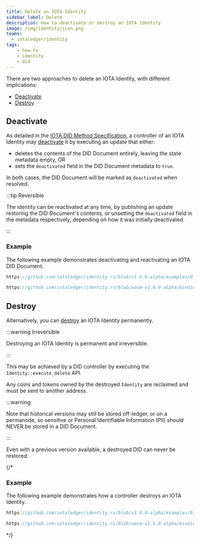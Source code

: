 ```yaml
---
title: Delete an IOTA Identity
sidebar_label: Delete
description: How to deactivate or destroy an IOTA Identity
image: /img/identity/icon.png
teams:
  - iotaledger/identity
tags:
    - how-to
    - identity
    - did
---
```



There are two approaches to delete an IOTA Identity, with different implications:

-   [Deactivate](#deactivate)
-   [Destroy](#destroy)

## Deactivate

As detailed in the [IOTA DID Method Specification](
../../../references/iota-identity/iota-did-method-spec.mdx#deactivate),
a controller of an IOTA Identity may [deactivate](https://www.w3.org/TR/did-core/#did-document-metadata) it by executing an update that either:

-   deletes the contents of the DID Document entirely, leaving the state metadata empty, OR
-   sets the `deactivated` field in the DID Document metadata to `true`.

In both cases, the DID Document will be marked as `deactivated` when resolved.

:::tip Reversible

The identity can be reactivated at any time, by publishing an update restoring the DID Document's contents,
or unsetting the `deactivated` field in the metadata respectively, depending on how it was initially deactivated.

:::

### Example

The following example demonstrates deactivating and reactivating an IOTA DID Document.

<Tabs groupId="language" queryString>
<TabItem value="rust" label="Rust">

```rust reference
https://github.com/iotaledger/identity.rs/blob/v1.6.0-alpha/examples/0_basic/3_deactivate_did.rs
```

</TabItem>
<TabItem value="typescript-node" label="Typescript (Node.js)">

```ts reference
https://github.com/iotaledger/identity.rs/blob/wasm-v1.6.0-alpha/bindings/wasm/identity_wasm/examples/src/0_basic/3_deactivate_did.ts
```

</TabItem>
</Tabs>

## Destroy

Alternatively, you can [destroy](../../../references/iota-identity/iota-did-method-spec.mdx#destroy) an IOTA Identity permanently.

:::warning Irreversible

Destroying an IOTA Identity is permanent and irreversible.

:::

This may be achieved by a DID controller by executing the `Identity::execute_delete` API.

Any coins and tokens owned by the destroyed `Identity` are reclaimed and must be sent to another address.

:::warning

Note that historical versions may still be stored off-ledger, or on a permanode,
so sensitive or Personal Identifiable Information (PII) should NEVER be stored in a DID Document.

:::

Even with a previous version available, a destroyed DID can never be restored.

{/*
### Example

The following example demonstrates how a controller destroys an IOTA Identity.

<Tabs groupId="language" queryString>
<TabItem value="rust" label="Rust">

```rust reference
https://github.com/iotaledger/identity.rs/blob/v1.6.0-alpha/examples/0_basic/4_delete_did.rs
```

</TabItem>
<TabItem value="typescript-node" label="Typescript (Node.js)">

```ts reference
https://github.com/iotaledger/identity.rs/blob/wasm-v1.6.0-alpha/bindings/wasm/identity_wasm/examples/src/0_basic/4_delete_did.ts
```

</TabItem>
</Tabs>
*/}